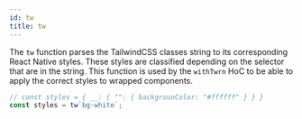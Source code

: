 ```yaml
---
id: tw
title: tw
---
```


The `tw` function parses the TailwindCSS classes string to its corresponding React Native styles. These styles are classified depending on the selector that are in the string. This function is used by the `withTwrn` HoC to be able to apply the correct styles to wrapped components.

```js
// const styles = { __: { "": { backgrounColor: "#ffffff" } } }
const styles = tw`bg-white`;
```
